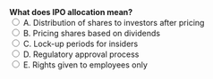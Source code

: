 ::: {.question-block}
<form onsubmit="event.preventDefault(); checkAnswer('module1_mcq_q65')" data-correct-answer="A"> 
  <strong style="display: block;">What does IPO allocation mean?</strong> 
  <label><input type="radio" name="module1_mcq_q65" value="A"> A. Distribution of shares to investors after pricing</label><br>
  <label><input type="radio" name="module1_mcq_q65" value="B"> B. Pricing shares based on dividends</label><br>
  <label><input type="radio" name="module1_mcq_q65" value="C"> C. Lock-up periods for insiders</label><br>
  <label><input type="radio" name="module1_mcq_q65" value="D"> D. Regulatory approval process</label><br>
  <label><input type="radio" name="module1_mcq_q65" value="E"> E. Rights given to employees only</label><br>
</form> 

<div id="feedback-module1_mcq_q65" class="feedback" data-status="" style="display:none;"> 
✅ Correct: A. Allocation is how underwriters distribute shares to investors after pricing. 
</div> 
:::
